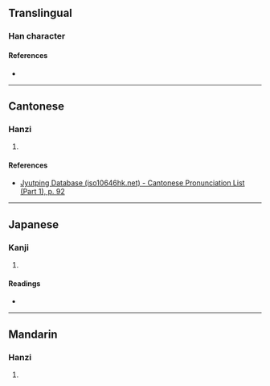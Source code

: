 {{character info/new}}
==Translingual==

===Han character===
{{Han char|rn=38|rad=女|as=06|sn=9|four=47420|canj=VBMR|ids=⿰女同}}

====References====
* {{Han ref|kx=0259.190|dkj=06203|dj=0525.190|hdz=21044.060|uh=59DB|ud=23003|bh=CE6F|bd=52847}}

----

==Cantonese==

===Hanzi===
{{yue-hanzi|jyut=[[dung6]]|y=dung6}}

# {{defn|lang=yue|sort=女06}}

====References====
* [http://www.iso10646hk.net/jp/document/download.jsp Jyutping Database (iso10646hk.net) - Cantonese Pronunciation List (Part 1), p. 92]

----

==Japanese==

===Kanji===
{{ja-kanji|grade=|rs=女06}}

# {{defn|lang=ja|sort=女06}}

====Readings====
* {{ja-readings|on=[[とう]] (tō), [[ず]] (zu)|kun=}}

----

==Mandarin==

===Hanzi===
{{cmn-hanzi|pin=[[dòng]] ([[dong4]])|wg=tung<sup>4</sup>}}

# {{defn|lang=cmn|sort=女06}}